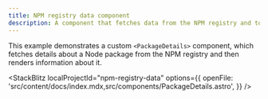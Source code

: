 ```yaml
---
title: NPM registry data component
description: A component that fetches data from the NPM registry and to display information about a Node package
---
```



This example demonstrates a custom `<PackageDetails>` component, which fetches details about a Node package from the NPM registry and then renders information about it.

<StackBlitz
	localProjectId="npm-registry-data"
	options={{
		openFile: 'src/content/docs/index.mdx,src/components/PackageDetails.astro',
	}}
/>
